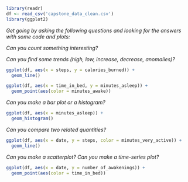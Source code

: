 ```r
library(readr)
df <- read_csv('capstone_data_clean.csv')
library(ggplot2)
```
*Get going by asking the following questions and looking for the answers with some code and plots:*

*Can you count something interesting?*

*Can you find some trends (high, low, increase, decrease, anomalies)?*
```r
ggplot(df, aes(x = steps, y = calories_burned)) +
  geom_line()

ggplot(df, aes(x = time_in_bed, y = minutes_asleep)) +
  geom_point(aes(color = minutes_awake))
```

*Can you make a bar plot or a histogram?*
```r
ggplot(df, aes(x = minutes_asleep)) +
  geom_histogram()
```

*Can you compare two related quantities?*
```r
ggplot(df, aes(x = date, y = steps, color = minutes_very_active)) +
  geom_line()
```

*Can you make a scatterplot?*
*Can you make a time-series plot?*

```r
ggplot(df, aes(x = date, y = number_of_awakenings)) +
  geom_point(aes(color = time_in_bed))
```
